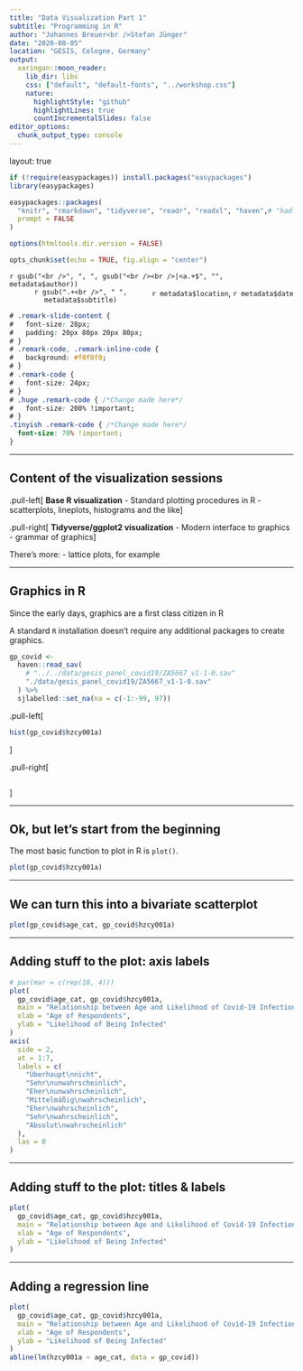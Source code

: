```yaml
---
title: "Data Visualization Part 1"
subtitle: "Programming in R"
author: "Johannes Breuer<br />Stefan Jünger"
date: "2020-08-05"
location: "GESIS, Cologne, Germany"
output:
  xaringan::moon_reader:
    lib_dir: libs
    css: ["default", "default-fonts", "../workshop.css"]
    nature:
      highlightStyle: "github"
      highlightLines: true
      countIncrementalSlides: false
editor_options: 
  chunk_output_type: console
---
```

layout: true

```r
if (!require(easypackages)) install.packages("easypackages")
library(easypackages)

easypackages::packages(
  "knitr", "rmarkdown", "tidyverse", "readr", "readxl", "haven",# "hadley/emo",
  prompt = FALSE
)

options(htmltools.dir.version = FALSE)

opts_chunk$set(echo = TRUE, fig.align = "center")
```

<div class="my-footer">
  <div style="float: left;"><span>`r gsub("<br />", ", ", gsub("<br /><br />|<a.+$", "", metadata$author))`</span></div>
  <div style="float: right;"><span>`r metadata$location`, `r metadata$date`</span></div>
  <div style="text-align: center;"><span>`r gsub(".+<br />", " ", metadata$subtitle)`</span></div>
</div>

```css
# .remark-slide-content {
#   font-size: 28px;
#   padding: 20px 80px 20px 80px;
# }
# .remark-code, .remark-inline-code {
#   background: #f0f0f0;
# }
# .remark-code {
#   font-size: 24px;
# }
# .huge .remark-code { /*Change made here*/
#   font-size: 200% !important;
# }
.tinyish .remark-code { /*Change made here*/
  font-size: 70% !important;
}
```

---

## Content of the visualization sessions
.pull-left[
**Base R visualization**
- Standard plotting procedures in R
- scatterplots, lineplots, histograms and the like
]

.pull-right[
**Tidyverse/ggplot2 visualization**
- Modern interface to graphics
- grammar of graphics
]

There's more:
- lattice plots, for example

---

## Graphics in R
Since the early days, graphics are a first class citizen in R

A standard `R` installation doesn't require any additional packages to create graphics.


```r
gp_covid <- 
  haven::read_sav(
    # "../../data/gesis_panel_covid19/ZA5667_v1-1-0.sav"
    "./data/gesis_panel_covid19/ZA5667_v1-1-0.sav"
  ) %>% 
  sjlabelled::set_na(na = c(-1:-99, 97))

```

.pull-left[
```r
hist(gp_covid$hzcy001a)
```
]

.pull-right[
```r
```
]

---

## Ok, but let's start from the beginning
The most basic function to plot in R is `plot()`.

```r
plot(gp_covid$hzcy001a)
```

---

## We can turn this into a bivariate scatterplot
```r
plot(gp_covid$age_cat, gp_covid$hzcy001a)
```

---

## Adding stuff to the plot: axis labels
```r
# par(mar = c(rep(10, 4)))
plot(
  gp_covid$age_cat, gp_covid$hzcy001a,
  main = "Relationship between Age and Likelihood of Covid-19 Infection",
  xlab = "Age of Respondents",
  ylab = "Likelihood of Being Infected"
)
axis(
  side = 2, 
  at = 1:7,
  labels = c(
    "Überhaupt\nnicht",
    "Sehr\nunwahrscheinlich", 
    "Eher\nunwahrscheinlich",
    "Mittelmäßig\nwahrscheinlich",
    "Eher\nwahrscheinlich", 
    "Sehr\nwahrscheinlich",
    "Absolut\nwahrscheinlich"
  ),
  las = 0
)
```

---

## Adding stuff to the plot: titles & labels
```r
plot(
  gp_covid$age_cat, gp_covid$hzcy001a,
  main = "Relationship between Age and Likelihood of Covid-19 Infection",
  xlab = "Age of Respondents",
  ylab = "Likelihood of Being Infected"
)
```

---


## Adding a regression line
```r
plot(
  gp_covid$age_cat, gp_covid$hzcy001a,
  main = "Relationship between Age and Likelihood of Covid-19 Infection",
  xlab = "Age of Respondents",
  ylab = "Likelihood of Being Infected"
)
abline(lm(hzcy001a ~ age_cat, data = gp_covid))
```